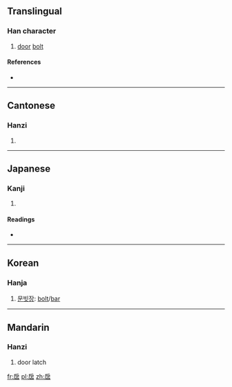 ==Translingual==

===Han character===
{{Han char|rn=63|rad=戶|as=05|sn=9|four=7226<sub>1</sub>|canj=竹尸卜口 (HSYR), 戈尸卜口 (ISYR)}}

# [[door]] [[bolt]]

====References====
* {{Han ref|kx=0416.020|dkj=11726|dj=0761.020|hdz=32261.080|uh=6242|ud=25154|bh=CED2|bd=52946}}

----

==Cantonese==

===Hanzi===
{{yue-hanzi|jyut=[[dim3]]|y=dim3}}

# {{defn|lang=yue|sort=戶05}}

----

==Japanese==

===Kanji===
{{ja-kanji|grade=|rs=戶05}}

# {{defn|lang=ja|sort=戶05}}

====Readings====
* {{ja-readings|on=[[てん]] (ten), [[でん]] (den)|kun=[[かんぬき]] (kannuki)}}

----

==Korean==

===Hanja===
{{ko-hanja|hangeul=[[점]]|eumhun=|rv=jeom|mr=chŏm|y=cem}}

# [[문빗장]]: [[bolt]]/[[bar]]

----

==Mandarin==

===Hanzi===
{{cmn-hanzi|pin=[[diàn]] ([[dian4]]), [[jiǒng]] ([[jiong3]])|wg=tien<sup>4</sup>, chiung<sup>3</sup>}}

# door latch

[[fr:扂]]
[[pl:扂]]
[[zh:扂]]